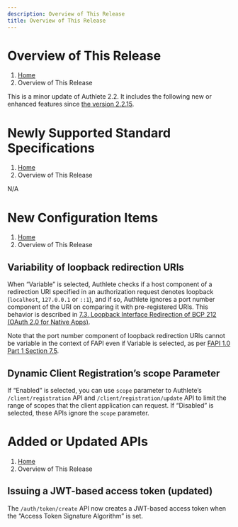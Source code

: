 ```yaml
---
description: Overview of This Release
title: Overview of This Release
---
```



# Overview of This Release
1. [Home](https://www.authlete.com/)
3. Overview of This Release

This is a minor update of Authlete 2.2. It includes the following new or enhanced features since [the version 2.2.15](../2.2.15).

# Newly Supported Standard Specifications
1. [Home](https://www.authlete.com/)
3. Overview of This Release

N/A

# New Configuration Items
1. [Home](https://www.authlete.com/)
3. Overview of This Release

## Variability of loopback redirection URIs

When “Variable” is selected, Authlete checks if a host component of a redirection URI specified in an authorization request denotes loopback (`localhost`, `127.0.0.1` or `::1`), and if so, Authlete ignores a port number component of the URI on comparing it with pre-registered URIs.
This behavior is described in [7.3. Loopback Interface Redirection of BCP 212 (OAuth 2.0 for Native Apps)](https://www.rfc-editor.org/rfc/rfc8252.html#section-7.3).

Note that the port number component of loopback redirection URIs cannot be variable in the context of FAPI even if Variable is selected, as per [FAPI 1.0 Part 1 Section 7.5](https://openid.net/specs/openid-financial-api-part-1-1_0-final.html#native-apps).

## Dynamic Client Registration’s scope Parameter

If “Enabled” is selected, you can use `scope` parameter to Authlete’s `/client/registration` API and `/client/registration/update` API to limit the range of scopes that the client application can request. If “Disabled” is selected, these APIs ignore the `scope` parameter.

# Added or Updated APIs
1. [Home](https://www.authlete.com/)
3. Overview of This Release

## Issuing a JWT-based access token (updated)

The `/auth/token/create` API now creates a JWT-based access token when the “Access Token Signature Algorithm” is set.
